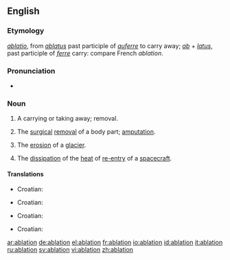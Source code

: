 ==English==
===Etymology===
{{L.}} ''[[ablatio]]'', from ''[[ablatus]]'' past participle of ''[[auferre]]'' to carry away; ''[[ab]]'' + ''[[latus]]'', past participle of ''[[ferre]]'' carry: compare French ''ablation''.

===Pronunciation===
*{{rhymes|eɪʃǝn}}

===Noun===
{{wikipedia}}
{{en-noun}}
#A carrying or taking away; removal.
#{{medicine}} The [[surgical]] [[removal]] of a body part; [[amputation]].
#{{geology}} The [[erosion]] of a [[glacier]].
#{{physics}} The [[dissipation]] of the [[heat]] of [[re-entry]] of a [[spacecraft]].

====Translations====
{{trans-top|removal}}
*Croatian: {{t|hr|ablacija|f}}
{{trans-mid}}
{{trans-bottom}}

{{trans-top|amputation}}
*Croatian: {{t|hr|ablacija|f}}
{{trans-mid}}
{{trans-bottom}}

{{trans-top|erosion of a glacier}}
*Croatian: {{t|hr|ablacija|f}}
{{trans-mid}}
{{trans-bottom}}

{{trans-top|dissipation of the heat}}
*Croatian: {{t|hr|ablacija|f}}
{{trans-mid}}
{{trans-bottom}}

[[ar:ablation]]
[[de:ablation]]
[[el:ablation]]
[[fr:ablation]]
[[io:ablation]]
[[id:ablation]]
[[it:ablation]]
[[ru:ablation]]
[[sv:ablation]]
[[vi:ablation]]
[[zh:ablation]]